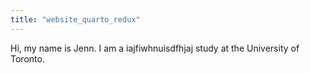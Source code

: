 ```yaml
---
title: "website_quarto_redux"
---
```


Hi, my name is Jenn. I am a iajfiwhnuisdfhjaj study at the University of Toronto.
